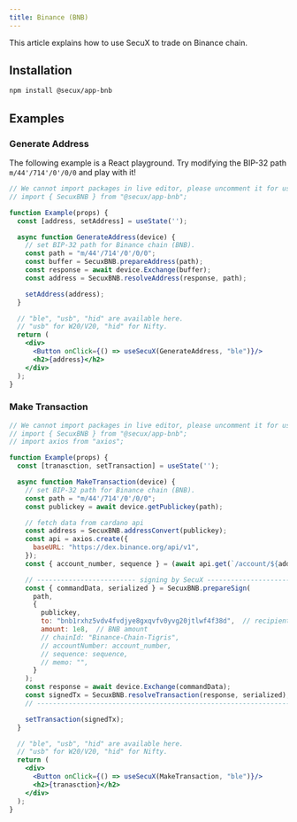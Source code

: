 ```yaml
---
title: Binance (BNB)
---
```


This article explains how to use SecuX to trade on Binance chain.

## Installation
```bash npm
npm install @secux/app-bnb
```

## Examples

### Generate Address
The following example is a React playground. Try modifying the BIP-32 path `m/44'/714'/0'/0/0` and play with it!
```jsx live
// We cannot import packages in live editor, please uncomment it for use.
// import { SecuxBNB } from "@secux/app-bnb";

function Example(props) {
  const [address, setAddress] = useState('');

  async function GenerateAddress(device) {
    // set BIP-32 path for Binance chain (BNB).
    const path = "m/44'/714'/0'/0/0";
    const buffer = SecuxBNB.prepareAddress(path);
    const response = await device.Exchange(buffer);
    const address = SecuxBNB.resolveAddress(response, path);

    setAddress(address);
  }

  // "ble", "usb", "hid" are available here.
  // "usb" for W20/V20, "hid" for Nifty.
  return (
    <div>
      <Button onClick={() => useSecuX(GenerateAddress, "ble")}/>
      <h2>{address}</h2>
    </div>
  );
}
```

### Make Transaction
```jsx live
// We cannot import packages in live editor, please uncomment it for use.
// import { SecuxBNB } from "@secux/app-bnb";
// import axios from "axios";

function Example(props) {
  const [tranasction, setTransaction] = useState('');

  async function MakeTransaction(device) {
    // set BIP-32 path for Binance chain (BNB).
    const path = "m/44'/714'/0'/0/0";
    const publickey = await device.getPublickey(path);

    // fetch data from cardano api
    const address = SecuxBNB.addressConvert(publickey);
    const api = axios.create({
      baseURL: "https://dex.binance.org/api/v1",
    });
    const { account_number, sequence } = (await api.get(`/account/${address}`)).data;

    // ------------------------- signing by SecuX -------------------------
    const { commandData, serialized } = SecuxBNB.prepareSign(
      path,
      {
        publickey,
        to: "bnb1rxhz5vdv4fvdjye8gxqvfv0yvg20jtlwf4f38d",  // recipient
        amount: 1e8,  // BNB amount
        // chainId: "Binance-Chain-Tigris",
        // accountNumber: account_number,
        // sequence: sequence,
        // memo: "",
      }
    );
    const response = await device.Exchange(commandData);
    const signedTx = SecuxBNB.resolveTransaction(response, serialized);
    // --------------------------------------------------------------------

    setTransaction(signedTx);
  }

  // "ble", "usb", "hid" are available here.
  // "usb" for W20/V20, "hid" for Nifty.
  return (
    <div>
      <Button onClick={() => useSecuX(MakeTransaction, "ble")}/>
      <h2>{tranasction}</h2>
    </div>
  );
}
```
